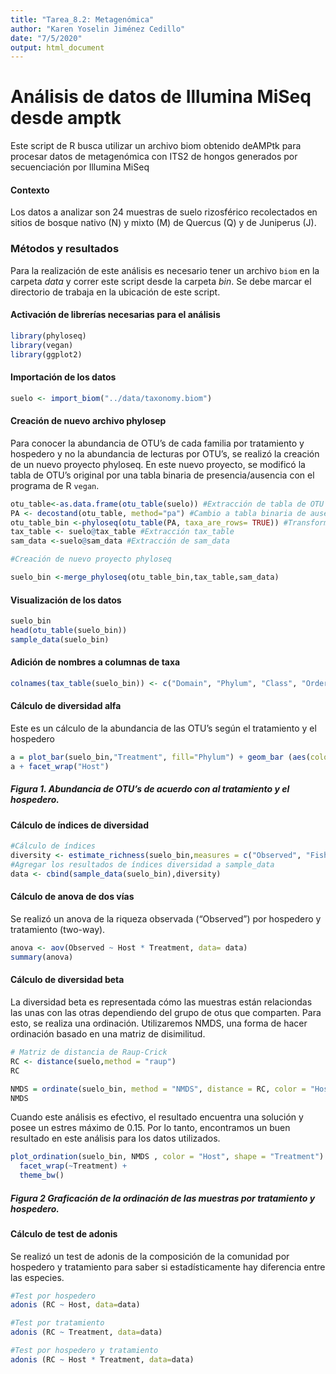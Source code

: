 ```yaml
---
title: "Tarea_8.2: Metagenómica"
author: "Karen Yoselin Jiménez Cedillo"
date: "7/5/2020"
output: html_document
---
```

# Análisis de datos de Illumina MiSeq desde amptk 

Este script de R busca utilizar un archivo biom obtenido deAMPtk para procesar datos de metagenómica con ITS2 de hongos generados por secuenciación por Illumina MiSeq

#### Contexto
Los datos a analizar son 24 muestras de suelo rizosférico recolectados en sitios de bosque nativo (N) y mixto (M) de Quercus (Q) y de Juniperus (J).

### Métodos y resultados

Para la realización de este análisis es necesario tener un archivo `biom` en la carpeta *data* y correr este script desde la carpeta *bin*. Se debe marcar el directorio de trabaja en la ubicación de este script. 

#### Activación de librerías necesarias para el análisis 

```r
library(phyloseq)
library(vegan)
library(ggplot2)
```

#### Importación de los datos

```r
suelo <- import_biom("../data/taxonomy.biom")
```

#### Creación de nuevo archivo phylosep
Para conocer la abundancia de OTU's de cada familia por tratamiento y hospedero y no la abundancia de lecturas por OTU's, se realizó la creación de un nuevo proyecto phyloseq. En este nuevo proyecto, se modificó la tabla de OTU's original por una tabla binaria de presencia/ausencia con el programa de R `vegan`.  

```r
otu_table<-as.data.frame(otu_table(suelo)) #Extracción de tabla de OTU´s original
PA <- decostand(otu_table, method="pa") #Cambio a tabla binaria de ausencia/presencia
otu_table_bin <-phyloseq(otu_table(PA, taxa_are_rows= TRUE)) #Transformación de tabla al formato solicitado por phyloseq
tax_table <- suelo@tax_table #Extracción tax_table
sam_data <-suelo@sam_data #Extracción de sam_data

#Creación de nuevo proyecto phyloseq

suelo_bin <-merge_phyloseq(otu_table_bin,tax_table,sam_data)
```

#### Visualización de los datos 

```r
suelo_bin
head(otu_table(suelo_bin))
sample_data(suelo_bin)
```

#### Adición de nombres a columnas de taxa

```r
colnames(tax_table(suelo_bin)) <- c("Domain", "Phylum", "Class", "Order", "Family", "Genus", "Species")
```

#### Cálculo de diversidad alfa
Este es un cálculo de la abundancia de las OTU's según el tratamiento y el hospedero

```r
a = plot_bar(suelo_bin,"Treatment", fill="Phylum") + geom_bar (aes(color=Phylum,fill=Phylum),stat = "identity", position = "stack")
a + facet_wrap("Host")
```

##### **Figura 1.** Abundancia de OTU's de acuerdo con al tratamiento y el hospedero.

#### Cálculo de índices de diversidad 

```r
#Cálculo de índices 
diversity <- estimate_richness(suelo_bin,measures = c("Observed", "Fisher"))
#Agregar los resultados de índices diversidad a sample_data
data <- cbind(sample_data(suelo_bin),diversity)
```

#### Cálculo de anova de dos vías 
Se realizó un anova de la riqueza observada ("Observed") por hospedero y
tratamiento (two-way). 

```r
anova <- aov(Observed ~ Host * Treatment, data= data)
summary(anova)
```

#### Cálculo de diversidad beta 

La diversidad beta es representada cómo las muestras están relaciondas las unas con las otras dependiendo del grupo de otus que comparten. Para esto, se realiza una ordinación. Utilizaremos NMDS, una forma de hacer ordinación basado en una matriz de disimilitud. 

```r
# Matriz de distancia de Raup-Crick 
RC <- distance(suelo,method = "raup")
RC
```

```r
NMDS = ordinate(suelo_bin, method = "NMDS", distance = RC, color = "Host", shape = "Treatment")
NMDS
```

Cuando este análisis es efectivo, el resultado encuentra una solución y posee un estres máximo de 0.15. Por lo tanto, encontramos un buen resultado en este análisis para los datos utilizados. 

```r
plot_ordination(suelo_bin, NMDS , color = "Host", shape = "Treatment") + geom_point(size=3) +
  facet_wrap(~Treatment) +
  theme_bw()
```

##### **Figura 2** Graficación de la ordinación de las muestras por tratamiento y hospedero. 


#### Cálculo de test de adonis

Se realizó un test de adonis de la composición de la comunidad por hospedero y tratamiento para saber si estadísticamente hay diferencia entre las especies.

```r
#Test por hospedero
adonis (RC ~ Host, data=data)

#Test por tratamiento
adonis (RC ~ Treatment, data=data)

#Test por hospedero y tratamiento 
adonis (RC ~ Host * Treatment, data=data)

```





